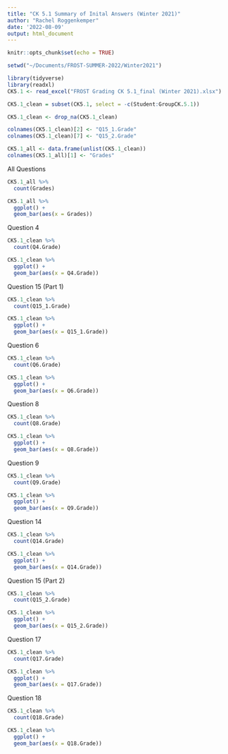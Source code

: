 ```yaml
---
title: "CK 5.1 Summary of Inital Answers (Winter 2021)"
author: "Rachel Roggenkemper"
date: '2022-08-09'
output: html_document
---
```


```r
knitr::opts_chunk$set(echo = TRUE)
```

```r
setwd("~/Documents/FROST-SUMMER-2022/Winter2021")

library(tidyverse)
library(readxl)  
CK5.1 <- read_excel("FROST Grading CK 5.1_final (Winter 2021).xlsx")
```

```r
CK5.1_clean = subset(CK5.1, select = -c(Student:GroupCK.5.1))

CK5.1_clean <- drop_na(CK5.1_clean)

colnames(CK5.1_clean)[2] <- "Q15_1.Grade"
colnames(CK5.1_clean)[7] <- "Q15_2.Grade"
```

```r
CK5.1_all <- data.frame(unlist(CK5.1_clean))
colnames(CK5.1_all)[1] <- "Grades"
```


All Questions 
```r
CK5.1_all %>%
  count(Grades)
```

```r
CK5.1_all %>%
  ggplot() +
  geom_bar(aes(x = Grades))
```


Question 4
```r
CK5.1_clean %>%
  count(Q4.Grade)
```

```r
CK5.1_clean %>%
  ggplot() +
  geom_bar(aes(x = Q4.Grade))
```


Question 15 (Part 1)
```r
CK5.1_clean %>%
  count(Q15_1.Grade)
```

```r
CK5.1_clean %>%
  ggplot() +
  geom_bar(aes(x = Q15_1.Grade))
```


Question 6
```r
CK5.1_clean %>%
  count(Q6.Grade)
```

```r
CK5.1_clean %>%
  ggplot() +
  geom_bar(aes(x = Q6.Grade))
```


Question 8
```r
CK5.1_clean %>%
  count(Q8.Grade)
```

```r
CK5.1_clean %>%
  ggplot() +
  geom_bar(aes(x = Q8.Grade))
```


Question 9 
```r
CK5.1_clean %>%
  count(Q9.Grade)
```

```r
CK5.1_clean %>%
  ggplot() +
  geom_bar(aes(x = Q9.Grade))
```


Question 14
```r
CK5.1_clean %>%
  count(Q14.Grade)
```

```r
CK5.1_clean %>%
  ggplot() +
  geom_bar(aes(x = Q14.Grade))
```


Question 15 (Part 2)
```r
CK5.1_clean %>%
  count(Q15_2.Grade)
```

```r
CK5.1_clean %>%
  ggplot() +
  geom_bar(aes(x = Q15_2.Grade))
```


Question 17
```r
CK5.1_clean %>%
  count(Q17.Grade)
```

```r
CK5.1_clean %>%
  ggplot() +
  geom_bar(aes(x = Q17.Grade))
```


Question 18
```r
CK5.1_clean %>%
  count(Q18.Grade)
```

```r
CK5.1_clean %>%
  ggplot() +
  geom_bar(aes(x = Q18.Grade))
```



